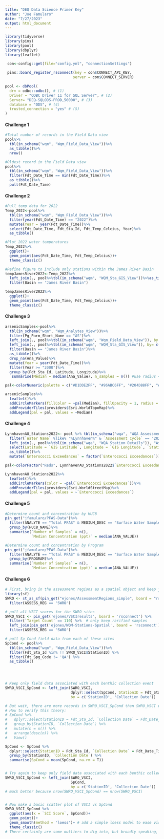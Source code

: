 ```yaml
---
title: "DEQ Data Science Primer Key"
author: "Joe Famularo"
date: "7/27/2023"
output: html_document
---
```


```r
library(tidyverse)
library(pins)
library(pool)
library(dbplyr)
library(leaflet)

 con<-config::get(file="config.yml", "connectionSettings")
 
 pins::board_register_rsconnect(key = con$CONNECT_API_KEY,
                               server = con$CONNECT_SERVER)
 
pool <- dbPool(
  drv = odbc::odbc(), # (1)
  Driver = "ODBC Driver 11 for SQL Server", # (2)
  Server= "DEQ-SQLODS-PROD,50000", # (3)
  database = "ODS", # (4)
  trusted_connection = "yes" # (5)
)
```


#### Challenge 1

```r
#Total number of records in the Field Data view
pool%>%
  tbl(in_schema("wqm", "Wqm_Field_Data_View"))%>%
  as_tibble()%>%
  nrow()

#Oldest record in the Field Data view
pool%>%
  tbl(in_schema("wqm", "Wqm_Field_Data_View"))%>%
  filter(Fdt_Date_Time == min(Fdt_Date_Time))%>%
  as_tibble()%>%
  pull(Fdt_Date_Time)

```

#### Challenge 2

```r
#Pull temp data for 2022
Temp_2022<-pool%>%
  tbl(in_schema("wqm", "Wqm_Field_Data_View"))%>%
  filter(year(Fdt_Date_Time) == "2022")%>%
  mutate(Year = year(Fdt_Date_Time))%>%
  select(Fdt_Date_Time, Fdt_Sta_Id, Fdt_Temp_Celcius, Year)%>%
  as_tibble()

#Plot 2022 water temperatures
Temp_2022%>%
  ggplot()+
  geom_point(aes(Fdt_Date_Time, Fdt_Temp_Celcius))+
  theme_classic()

#Refine figure to include only stations within the James River Basin
tempJamesRiver2022<-Temp_2022%>%
  left_join(., pool%>%tbl(in_schema("wqm", "WQM_Sta_GIS_View"))%>%as_tibble(), by= c("Fdt_Sta_Id" = "Station_Id"))%>%
  filter(Basin == "James River Basin")

tempJamesRiver2022%>%
  ggplot()+
  geom_point(aes(Fdt_Date_Time, Fdt_Temp_Celcius))+
  theme_classic()

```

#### Challenge 3

```r

arsenicSamples<-pool%>%
  tbl(in_schema("wqm", "Wqm_Analytes_View"))%>%
  filter(Pg_Parm_Short_Name == "AS")%>%
  left_join(., pool%>%tbl(in_schema("wqm", "Wqm_Field_Data_View")), by = c("Ana_Sam_Fdt_Id" = "Fdt_Id"))%>% #Join with field data view to get station IDs
  left_join(., pool%>%tbl(in_schema("wqm", "WQM_Sta_GIS_View")), by= c("Fdt_Sta_Id" = "Station_Id"))%>% #capture the lat long for mapping
  filter(Basin == "James River Basin")%>%
  as_tibble()%>%
  drop_na(Ana_Value)%>%
  mutate(Year = year(Fdt_Date_Time))%>%
  filter(Year >= "2000")%>%
  group_by(Fdt_Sta_Id, Latitude, Longitude)%>%
   summarise(Median = median(Ana_Value), n_samples = n()) #use radius = ~n_samples below to use point size as indicator of n 

pal<-colorNumeric(palette = c("#D1DDE2FF", "#96ABC6FF", "#204D88FF", "#112040FF"), domain = arsenicSamples$Median)

arsenicSamples%>%
  leaflet()%>%
  addCircleMarkers(fillColor = ~pal(Median), fillOpacity = 1, radius = 7, stroke = FALSE)%>%
  addProviderTiles(providers$Esri.WorldTopoMap)%>%
  addLegend(pal = pal, values = ~Median)

```

#### Challenge 4

```r

LynnhavenAU_Stations2022<- pool %>% tbl(in_schema("wqa", "WQA Assessment Unit Details"))%>%
  filter(`Water Name` %like% "%Lynnhaven%" & `Assessment Cycle` == "2022")%>%
  left_join(., pool%>%tbl(in_schema("wqa", "WQA Station Details")), "Assessment Unit Detail Id")%>% # join to add lat long and exceedance values
  select(Latitude = `GIS Latitude`, Longitude = `GIS Longitude`, `Station Id`, `Enterococci Exceedances`)%>%
  as_tibble()%>%
  mutate(`Enterococci Exceedances` = factor(`Enterococci Exceedances`))

pal<-colorFactor("Reds", LynnhavenAU_Stations2022$`Enterococci Exceedances`)

LynnhavenAU_Stations2022%>%
  leaflet()%>%
  addCircleMarkers(color = ~pal(`Enterococci Exceedances`))%>%
  addProviderTiles(providers$Esri.WorldStreetMap)%>%
  addLegend(pal = pal, values = ~`Enterococci Exceedances`)
```

#### Challenge 5

```r
#Determine count and concentration by HUC8
pin_get("jfamularo/PFAS-Data")%>%
  filter(ANALYTE == "Total PFAS" & MEDIUM_DESC == "Surface Water Sample")%>%
  group_by(HUC8_NAME)%>%
  summarise(`Number of Samples` = n(), 
            `Median Concentration (ppt)` = median(ANA_VALUE))

#Determine count and concentration by Program
pin_get("jfamularo/PFAS-Data")%>%
  filter(ANALYTE == "Total PFAS" & MEDIUM_DESC == "Surface Water Sample")%>%
  group_by(PROGRAM)%>%
  summarise(`Number of Samples` = n(), 
            `Median Concentration (ppt)` = median(ANA_VALUE)) 
```

#### Challenge 6

```r
# First, bring in the assessment regions as a spatial object and keep just the SWRO polygon
library(sf)
SWRO <- st_as_sf(pin_get("ejones/AssessmentRegions_simple", board = "rsconnect")) %>%
  filter(ASSESS_REG == 'SWRO')

# pull all VSCI scores for the SWRO sites
SWRO_VSCI <- pin_get('ejones/VSCIresults', board = 'rsconnect') %>% 
  filter(`Target Count` == 110) %>%  # only keep rarified samples
  left_join(pin_get('ejones/WQM-Stations-Spatial', board = 'rsconnect'), by = 'StationID') %>% 
  filter(ASSESS_REG == 'SWRO')

# pull Sp Cond field data from each of these sites
SpCond <- pool%>%
  tbl(in_schema("wqm", "Wqm_Field_Data_View"))%>%
  filter(Fdt_Sta_Id %in% !! SWRO_VSCI$StationID) %>%
  filter(Fdt_Spg_Code != 'QA') %>% 
  as_tibble()


  

# Keep only field data associated with each benthic collection event
SWRO_VSCI_SpCond <- left_join(SWRO_VSCI, 
                              dplyr::select(SpCond, StationID = Fdt_Sta_Id, `Collection Date` = Fdt_Date_Time, SpCond = Fdt_Specific_Conductance), 
                              by = c('StationID', 'Collection Date'))

# But wait, there are more records in SWRO_VSCI_SpCond than SWRO_VSCI using a left join. That means even with removing QA records, there are still records with >1 Sp Cond result per `Collection Date`. We will average those results and then try to join again.
# How to verify this theory:
# SpCond %>% 
#   dplyr::select(StationID = Fdt_Sta_Id, `Collection Date` = Fdt_Date_Time, SpCond = Fdt_Specific_Conductance, Fdt_Spg_Code) %>% 
#   group_by(StationID, `Collection Date`) %>% 
#   mutate(n = n()) %>% 
#   arrange(desc(n)) %>% 
#   View()

SpCond <- SpCond %>% 
  dplyr::select(StationID = Fdt_Sta_Id, `Collection Date` = Fdt_Date_Time, SpCond = Fdt_Specific_Conductance) %>% # don't need Fdt_Spg_Code anymore
  group_by(StationID, `Collection Date`) %>% 
  summarise(SpCond = mean(SpCond, na.rm = T))


# Try again to keep only field data associated with each benthic collection event
SWRO_VSCI_SpCond <- left_join(SWRO_VSCI, 
                              SpCond, 
                              by = c('StationID', 'Collection Date'))
# much better because nrow(SWRO_VSCI_SpCond) == nrow(SWRO_VSCI)


# Now make a basic scatter plot of VSCI vs SpCond
SWRO_VSCI_SpCond %>%
  ggplot(aes(x = `SCI Score`, SpCond))+
  geom_point()+
  geom_smooth(method = 'loess')+ # add a simple loess model to ease visualization
  theme_classic()
# There certainly are some outliers to dig into, but broadly speaking, VSCI scores increase where sites measure lower Specific Conductance
```

